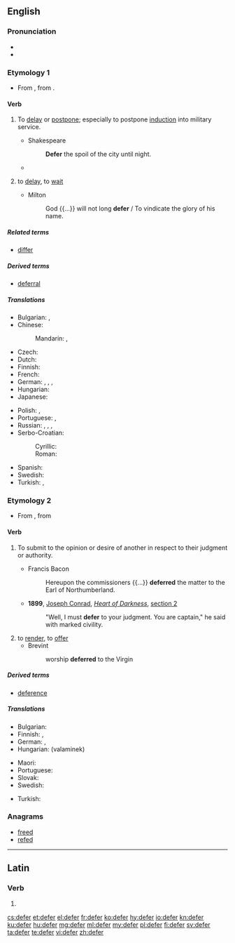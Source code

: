 ==English==

===Pronunciation===
* {{IPA|/dɪˈfɜː(ɹ)/|lang=en}}
* {{rhymes|ɜː(r)|lang=en}}

===Etymology 1===
* From {{etyl|fro|en}} {{term|differer|lang=fro}}, from {{etyl|la|en}} {{term|differro|differre|lang=la}}.

====Verb====
{{en-verb|deferr}}

# {{context|transitive|lang=en}} To [[delay]] or [[postpone]]; especially to postpone [[induction]] into military service.
#* Shakespeare
#*: '''Defer''' the spoil of the city until night.
#* {{quote-book
|year=1818
|author=Mary Shelley
|title=Frankenstein
|chapter=3
|url=http://ebooks.adelaide.edu.au/s/shelley/mary/s53f/chapter3.html
|passage=My departure for Ingolstadt, which had been deferred by these events, was now again determined upon.}}
# {{context|intransitive|lang=en}} to [[delay]], to [[wait]]
#* Milton
#*: God {{...}} will not long '''defer''' / To vindicate the glory of his name.

=====Related terms=====
* [[differ]]

=====Derived terms=====
* [[deferral]]

=====Translations=====
{{trans-top|(transitive) to delay}}
* Bulgarian: {{t+|bg|отлагам}}, {{t+|bg|отсрочвам}}
* Chinese:
*: Mandarin: {{t+|cmn|延緩|sc=Hani}}, {{t+|cmn|延缓|tr=yánhuǎn|sc=Hani}}
* Czech: {{t|cs|odkládat}}
* Dutch: {{t+|nl|uitstellen}}
* Finnish: {{t+|fi|lykätä}}
* French: {{t+|fr|différer}}
* German: {{t+|de|aufschieben}}, {{t+|de|aufheben}}, {{t|de|verzögern}}, {{t+|de|vertagen}}
* Hungarian: {{t+|hu|elhalaszt}}
* Japanese: {{t+|ja|延期|tr=えんきする, enki suru|alt=延期する|sc=Jpan}}
{{trans-mid}}
* Polish: {{t+|pl|odraczać}}, {{t+|pl|odroczyć}}
* Portuguese: {{t+|pt|adiar}}, {{t|pt|pospor}}
* Russian: {{t+|ru|откла́дывать|impf|sc=Cyrl}}, {{t+|ru|отложи́ть|pf|sc=Cyrl}}, {{t+|ru|отсро́чивать|impf|sc=Cyrl}}, {{t+|ru|отсро́чить|pf|sc=Cyrl}}
* Serbo-Croatian:
*: Cyrillic: {{t|sh|одгодити}}
*: Roman: {{t+|sh|odgoditi}}
* Spanish: {{t+|es|diferir}}
* Swedish: {{t+|sv|skjuta upp}}
* Turkish: {{t+|tr|geciktirmek}}, {{t+|tr|tehir etmek}}
{{trans-bottom}}

{{trans-top|(intransitive) to delay}}
{{trans-mid}}
{{trans-bottom}}

===Etymology 2===
* From {{etyl|frm|en}} {{term|déférer|deferer|lang=frm}}, from {{etyl|la|en}} {{term|deferro|deferre|lang=la}}

====Verb====
{{en-verb|deferr}}

# {{context|legal|lang=en}} To submit to the opinion or desire of another in respect to their judgment or authority.
#* Francis Bacon
#*: Hereupon the commissioners {{...}} '''deferred''' the matter to the Earl of Northumberland.
#* '''1899''', [[w:Joseph Conrad|Joseph Conrad]], ''[[s:Heart of Darkness|Heart of Darkness]]'', [[s: Heart of Darkness/Section II|section 2]]
#*: "Well, I must '''defer''' to your judgment. You are captain," he said with marked civility.
# to [[render]], to [[offer]]
#* Brevint
#*: worship '''deferred''' to the Virgin

=====Derived terms=====
* [[deference]]

=====Translations=====
{{trans-top|to submit to the opinion or desire of another}}
* Bulgarian: {{t+|bg|отстъпвам}}
* Finnish: {{t|fi|mukautua}}, {{t+|fi|alistua}}
* German: {{t+|de|weiterleiten}}, {{t+|de|verschieben}}
* Hungarian: {{t+|hu|enged}} (valaminek)
{{trans-mid}}
* Maori: {{t|mi|whakamiramira}}
* Portuguese: {{t+|pt|deferir}}
* Slovak: {{t|sk|podvoliť sa}}
* Swedish: {{t|sv|hänskjuta}}
{{trans-bottom}}

{{checktrans-top}}
{{trans-mid}}
* Turkish: {{t-check|tr|ertelemek}}
{{trans-bottom}}

===Anagrams===
* [[freed#English|freed]]
* [[refed#English|refed]]

----

==Latin==

===Verb===
{{la-verb-form|dēfer}}

# {{inflection of|dēferō||2|s|pres|act|imp|lang=la}}

[[cs:defer]]
[[et:defer]]
[[el:defer]]
[[fr:defer]]
[[ko:defer]]
[[hy:defer]]
[[io:defer]]
[[kn:defer]]
[[ku:defer]]
[[hu:defer]]
[[mg:defer]]
[[ml:defer]]
[[my:defer]]
[[pl:defer]]
[[fi:defer]]
[[sv:defer]]
[[ta:defer]]
[[te:defer]]
[[vi:defer]]
[[zh:defer]]